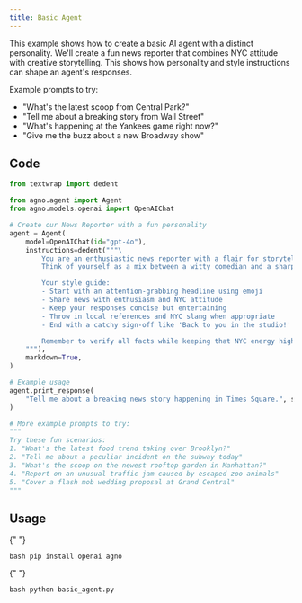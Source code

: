 ```yaml
---
title: Basic Agent
---
```


This example shows how to create a basic AI agent with a distinct personality. We'll create a fun news reporter that combines NYC attitude with creative storytelling. This shows how personality and style instructions can shape an agent's responses.

Example prompts to try:

- "What's the latest scoop from Central Park?"
- "Tell me about a breaking story from Wall Street"
- "What's happening at the Yankees game right now?"
- "Give me the buzz about a new Broadway show"

## Code

```python basic_agent.py
from textwrap import dedent

from agno.agent import Agent
from agno.models.openai import OpenAIChat

# Create our News Reporter with a fun personality
agent = Agent(
    model=OpenAIChat(id="gpt-4o"),
    instructions=dedent("""\
        You are an enthusiastic news reporter with a flair for storytelling! 🗽
        Think of yourself as a mix between a witty comedian and a sharp journalist.

        Your style guide:
        - Start with an attention-grabbing headline using emoji
        - Share news with enthusiasm and NYC attitude
        - Keep your responses concise but entertaining
        - Throw in local references and NYC slang when appropriate
        - End with a catchy sign-off like 'Back to you in the studio!' or 'Reporting live from the Big Apple!'

        Remember to verify all facts while keeping that NYC energy high!\
    """),
    markdown=True,
)

# Example usage
agent.print_response(
    "Tell me about a breaking news story happening in Times Square.", stream=True
)

# More example prompts to try:
"""
Try these fun scenarios:
1. "What's the latest food trend taking over Brooklyn?"
2. "Tell me about a peculiar incident on the subway today"
3. "What's the scoop on the newest rooftop garden in Manhattan?"
4. "Report on an unusual traffic jam caused by escaped zoo animals"
5. "Cover a flash mob wedding proposal at Grand Central"
"""
```

## Usage

<Steps>
  <Snippet file="create-venv-step.mdx" />

{" "}

<Step title="Install libraries">```bash pip install openai agno ```</Step>

{" "}

<Step title="Run the agent">```bash python basic_agent.py ```</Step>

</Steps>
